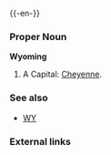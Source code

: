 {{wikipedia}}
{{-en-}}

===Proper Noun===
'''Wyoming'''
#A {{USstate}}  Capital: [[Cheyenne]].
===See also===
*[[WY]]
===External links===
{{pedialite}}